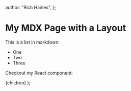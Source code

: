 
  author: "Rich Haines",
};

# My MDX Page with a Layout

This is a list in markdown:

- One
- Two
- Three

Checkout my React component:

<MyComponent />

  <MyLayoutComponent meta={meta}>{children}</MyLayoutComponent>
);
